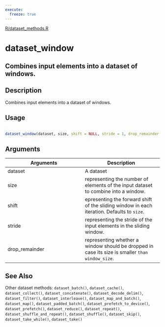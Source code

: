 ```yaml
---
execute:
  freeze: true
---
```


[R/dataset_methods.R](https://github.com/rstudio/tfdatasets//blob/main/R/dataset_methods.R#L990) 

# dataset_window

## Combines input elements into a dataset of windows.

## Description
 Combines input elements into a dataset of windows. 


## Usage
```r
 
dataset_window(dataset, size, shift = NULL, stride = 1, drop_remainder = FALSE) 
```

## Arguments
|Arguments|Description|
|---|---|
| dataset | A dataset |
| size | representing the number of elements of the input dataset to combine into a window. |
| shift | epresenting the forward shift of the sliding window in each iteration. Defaults to `size`. |
| stride | representing the stride of the input elements in the sliding window. |
| drop_remainder | representing whether a window should be dropped in case its size is smaller `than window_size`. |






## See Also
 Other dataset methods:  `dataset_batch()`, `dataset_cache()`, `dataset_collect()`, `dataset_concatenate()`, `dataset_decode_delim()`, `dataset_filter()`, `dataset_interleave()`, `dataset_map_and_batch()`, `dataset_map()`, `dataset_padded_batch()`, `dataset_prefetch_to_device()`, `dataset_prefetch()`, `dataset_reduce()`, `dataset_repeat()`, `dataset_shuffle_and_repeat()`, `dataset_shuffle()`, `dataset_skip()`, `dataset_take_while()`, `dataset_take()` 

